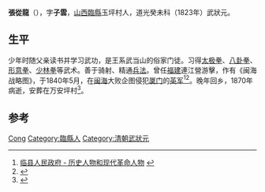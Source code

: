 {{Otheruses|other=名为张从龙的其他人物|张嗣诚}}

'''張從龍'''（{{bd|1797年||1870年}}），字'''子雲'''，[[山西省|山西]][[臨縣|臨縣]]玉坪村人，道光癸未科（1823年）武狀元。

== 生平 ==
少年时随父亲读书并学习武功，是王系武当山的俗家门徒。习得[[太极拳|太极拳]]、[[八卦拳|八卦拳]]、[[形意拳|形意拳]]、[[少林拳|少林拳]]等武术。善于骑射、精通[[兵法|兵法]]。曾任[[福建省_(清)|福建]]連江營游擊，作有《闽海战略图》，于1840年5月，在[[闽海|闽海]]大败企图侵犯[[厦门|厦门]]的[[英军|英军]]<ref>[http://www.linxian.gov.cn/content/2007-09/10/content_20327.htm 临县人民政府 - 历史人物和现代革命人物] {{Wayback|url=http://www.linxian.gov.cn/content/2007-09/10/content_20327.htm |date=20170116162432 }}</ref><ref>{{cite book|editor=山西省史志研究院|title=山西通志 第48卷 人物志|date=2001年5月|publisher=北京：中华书局|isbn=7-101-02011-9|pages=10|accessdate=2017-01-20}}</ref>。晚年回乡，1870年病逝，安葬在万安坪村<ref>{{cite book|editor=丁天顺，许冰|title=山西近现代人物辞典|date=1999年11月|publisher=太原：山西古籍出版社|isbn=7-80598-360-7|pages=312|accessdate=2017-01-20}}</ref>。

==参考==
{{reflist}}

{{道光三年癸未科武殿試金榜}}

{{Authority control}}

{{DEFAULTSORT:Zhang}}
[[Category:張姓|Cong]]
[[Category:臨縣人|Category:臨縣人]]
[[Category:清朝武狀元|Category:清朝武狀元]]